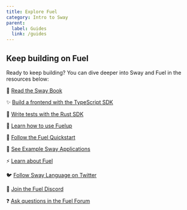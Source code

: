 ```yaml
---
title: Explore Fuel
category: Intro to Sway
parent:
  label: Guides
  link: /guides
---
```


## Keep building on Fuel

Ready to keep building? You can dive deeper into Sway and Fuel in the resources below:

📘 [Read the Sway Book](https://docs.fuel.network/docs/sway/)

✨ [Build a frontend with the TypeScript SDK](https://docs.fuel.network/docs/fuels-ts/)

🦀 [Write tests with the Rust SDK](https://docs.fuel.network/docs/fuels-rs/)

🔧 [Learn how to use Fuelup](https://docs.fuel.network/docs/fuelup/)

🏃‍ [Follow the Fuel Quickstart](https://docs.fuel.network/guides/quickstart/)

📖 [See Example Sway Applications](https://github.com/FuelLabs/sway-applications)

⚡️ [Learn about Fuel](https://fuelbook.fuel.network/)

🐦 [Follow Sway Language on Twitter](https://twitter.com/SwayLang)

👾 [Join the Fuel Discord](https://discord.com/invite/xfpK4Pe)

❓ [Ask questions in the Fuel Forum](https://forum.fuel.network/)